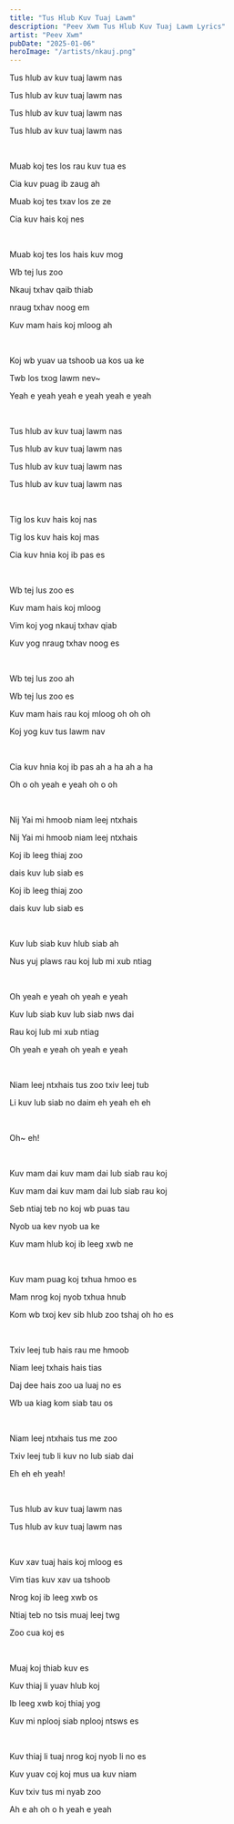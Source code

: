 ```yaml
---
title: "Tus Hlub Kuv Tuaj Lawm"
description: "Peev Xwm Tus Hlub Kuv Tuaj Lawm Lyrics"
artist: "Peev Xwm"
pubDate: "2025-01-06"
heroImage: "/artists/nkauj.png"
---
```


Tus hlub av kuv tuaj lawm nas

Tus hlub av kuv tuaj lawm nas

Tus hlub av kuv tuaj lawm nas

Tus hlub av kuv tuaj lawm nas

<br />

Muab koj tes los rau kuv tua es

Cia kuv puag ib zaug ah

Muab koj tes txav los ze ze

Cia kuv hais koj nes

<br />

Muab koj tes los hais kuv mog

Wb tej lus zoo

Nkauj txhav qaib thiab

nraug txhav noog em

Kuv mam hais koj mloog ah

<br />

Koj wb yuav ua tshoob ua kos ua ke

Twb los txog lawm nev~

Yeah e yeah yeah e yeah yeah e yeah

<br />

Tus hlub av kuv tuaj lawm nas

Tus hlub av kuv tuaj lawm nas

Tus hlub av kuv tuaj lawm nas

Tus hlub av kuv tuaj lawm nas

<br />

Tig los kuv hais koj nas

Tig los kuv hais koj mas

Cia kuv hnia koj ib pas es

<br />

Wb tej lus zoo es

Kuv mam hais koj mloog

Vim koj yog nkauj txhav qiab

Kuv yog nraug txhav noog es

<br />

Wb tej lus zoo ah

Wb tej lus zoo es

Kuv mam hais rau koj mloog oh oh oh

Koj yog kuv tus lawm nav

<br />

Cia kuv hnia koj ib pas ah a ha ah a ha

Oh o oh yeah e yeah oh o oh

<br />

Nij Yai mi hmoob niam leej ntxhais

Nij Yai mi hmoob niam leej ntxhais

Koj ib leeg thiaj zoo

dais kuv lub siab es

Koj ib leeg thiaj zoo

dais kuv lub siab es

<br />

Kuv lub siab kuv hlub siab ah

Nus yuj plaws rau koj lub mi xub ntiag

<br />

Oh yeah e yeah oh yeah e yeah

Kuv lub siab kuv lub siab nws dai

Rau koj lub mi xub ntiag

Oh yeah e yeah oh yeah e yeah

<br />

Niam leej ntxhais tus zoo txiv leej tub

Li kuv lub siab no daim eh yeah eh eh

<br />

Oh~ eh!

<br />

Kuv mam dai kuv mam dai lub siab rau koj

Kuv mam dai kuv mam dai lub siab rau koj

Seb ntiaj teb no koj wb puas tau

Nyob ua kev nyob ua ke

Kuv mam hlub koj ib leeg xwb ne

<br />

Kuv mam puag koj txhua hmoo es

Mam nrog koj nyob txhua hnub

Kom wb txoj kev sib hlub zoo tshaj oh ho es

<br />

Txiv leej tub hais rau me hmoob

Niam leej txhais hais tias

Daj dee hais zoo ua luaj no es

Wb ua kiag kom siab tau os

<br />

Niam leej ntxhais tus me zoo

Txiv leej tub li kuv no lub siab dai

Eh eh eh yeah!

<br />

Tus hlub av kuv tuaj lawm nas

Tus hlub av kuv tuaj lawm nas

<br />

Kuv xav tuaj hais koj mloog es

Vim tias kuv xav ua tshoob

Nrog koj ib leeg xwb os

Ntiaj teb no tsis muaj leej twg

Zoo cua koj es

<br />

Muaj koj thiab kuv es

Kuv thiaj li yuav hlub koj

Ib leeg xwb koj thiaj yog

Kuv mi nplooj siab nplooj ntsws es

<br />

Kuv thiaj li tuaj nrog koj nyob li no es

Kuv yuav coj koj mus ua kuv niam

Kuv txiv tus mi nyab zoo

Ah e ah oh o h yeah e yeah

